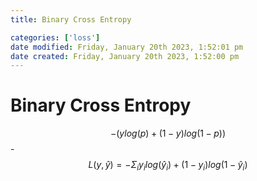 ```yaml
---
title: Binary Cross Entropy

categories: ['loss']
date modified: Friday, January 20th 2023, 1:52:01 pm
date created: Friday, January 20th 2023, 1:52:00 pm
---
```


# Binary Cross Entropy


$$-(ylog(p)+(1-y)log(1-p))$$
- $$L(y, \hat y) = - \Sigma_{i}y_{i}log(\hat y_{i})+ (1-y_{i})log(1-\hat y_{i})$$


